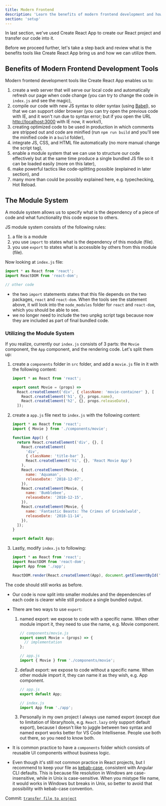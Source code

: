 ```yaml
---
title: Modern Frontend
description: 'Learn the benefits of modern frontend development and how to utilize them'
section: 'setup'
---
```


In last section, we've used Create React App to create our React project and transfer our code into it.

Before we proceed further, let's take a step back and review what is the benefits tools like Create React App bring us and how we can utilize them.

## Benefits of Modern Frontend Development Tools

Modern frontend development tools like Create React App enables us to:

1.  create a web server that will serve our local code and automatically refresh our page when code change (you can try to change the code in `index.js` and see the magic),
1.  compile our code with new JS syntax to older syntax (using [Babel]), so that we can support older browser (you can try open the previous code with IE, and it won't run due to syntax error; but if you open the URL [http://localhost:3000](http://localhost:3000) with IE now, it works!),
1.  creating optimized code to be used in production in which comments are stripped out and code are minified (run `npm run build` and you'll see the minified code in a `build` folder),
1.  integrate JS, CSS, and HTML file automatically (no more manual change the script tag),
1.  enable a module system that we can use to structure our code effectively but at the same time produce a single bundled JS file so it can be loaded easily (more on this later),
1.  make powerful tactics like code-splitting possible (explained in later section), and
1.  many more than could be possibly explained here, e.g. typechecking, Hot Reload.

## The Module System

A module system allows us to specify what is the dependency of a piece of code and what functionality this code expose to others.

JS module system consists of the following rules:

1.  a file is a module
1.  you use `import` to states what is the dependency of this module (file).
1.  you use `export` to states what is accessible by others from this module (file).

Now looking at `index.js` file:

```js title="src/index.js"
import * as React from 'react';
import ReactDOM from 'react-dom';

// other code
```

- the two `import` statements states that this file depends on the two packages, `react` and `react-dom`. When the tools see the statement above, it will look into the `node_modules` folder for `react` and `react-dom`, which you should be able to see.
- we no longer need to include the two unpkg script tags because now they are included as part of final bundled code.

### Utilizing the Module System

If you realize, currently our `index.js` consists of 3 parts: the `Movie` component, the `App` component, and the rendering code. Let's split them up:

1.  create a `components` folder in `src` folder, and add a `movie.js` file in it with the following content:

    ```js title="src/components/movie.js"
    import * as React from 'react';

    export const Movie = (props) =>
      React.createElement('div', { className: 'movie-container' }, [
        React.createElement('h1', {}, props.name),
        React.createElement('h2', {}, props.releaseDate),
      ]);
    ```

1.  create a `app.js` file next to `index.js` with the following content:

    ```js title="src/app.js"
    import * as React from 'react';
    import { Movie } from './components/movie';

    function App() {
      return React.createElement('div', {}, [
        React.createElement(
          'div',
          { className: 'title-bar' },
          React.createElement('h1', {}, 'React Movie App')
        ),
        React.createElement(Movie, {
          name: 'Aquaman',
          releaseDate: '2018-12-07',
        }),
        React.createElement(Movie, {
          name: 'Bumblebee',
          releaseDate: '2018-12-15',
        }),
        React.createElement(Movie, {
          name: 'Fantastic Beasts: The Crimes of Grindelwald',
          releaseDate: '2018-11-14',
        }),
      ]);
    }

    export default App;
    ```

1.  Lastly, modify `index.js` to following:

    ```js title="src/index.js"
    import * as React from 'react';
    import ReactDOM from 'react-dom';
    import App from './app';

    ReactDOM.render(React.createElement(App), document.getElementById('root'));
    ```

The code should still works as before.

- Our code is now split into smaller modules and the dependencies of each code is clearer while still produce a single bundled output.
- There are two ways to use `export`:

  1.  named export: we expose to code with a specific name. When other module import it, they need to use the name, e.g. Movie component.

      ```js
      // components/movie.js
      export const Movie = (props) => {
        // implementation
      };
      ```

      ```js
      // app.js
      import { Movie } from './components/movie';
      ```

  1.  default export: we expose to code without a specific name. When other module import it, they can name it as they wish, e.g. App component.

      ```js
      // app.js
      export default App;
      ```

      ```js
      // index.js
      import App from './app';
      ```

  1.  Personally in my own project I always use named export (except due to limitation of library/tools, e.g. `React.lazy` only support default export), because I doesn't like to juggle between two syntax and named export works better for VS Code Intellisense. People use both out there, so you need to know both.

- It is common practice to have a `components` folder which consists of reusable UI components without business logic.
- Even though it's still not common practice in React projects, but I recommend to keep your file as [kebab-case], consistent with Angular CLI defaults. This is because file resolution in Windows are case-insensitive, while in Unix is case-sensitive. When you mistype file name, it would works in Windows but breaks in Unix, so better to avoid that possibility with kebab-case convention.

<aside>

Commit: [`transfer file to project`](https://github.com/malcolm-kee/react-movie-app-v2/commit/e1f6db4ce284d6ffb5ef3ab4e13391d566601ac8)

</aside>

[babel]: https://babeljs.io/
[kebab-case]: http://wiki.c2.com/?KebabCase
